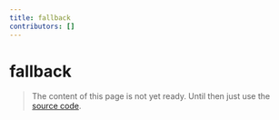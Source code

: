 ```yaml
---
title: fallback
contributors: []
---
```


# fallback

> The content of this page is not yet ready. Until then just use the [source code](https://github.com/fabian-hiller/valibot/blob/main/library/src/methods/fallback/fallback.ts).
